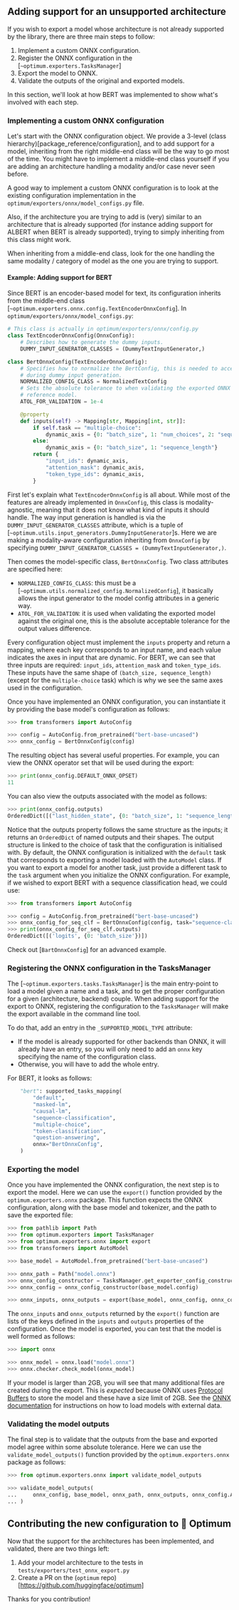 <!--Copyright 2022 The HuggingFace Team. All rights reserved.

Licensed under the Apache License, Version 2.0 (the "License"); you may not use this file except in compliance with
the License. You may obtain a copy of the License at

http://www.apache.org/licenses/LICENSE-2.0

Unless required by applicable law or agreed to in writing, software distributed under the License is distributed on
an "AS IS" BASIS, WITHOUT WARRANTIES OR CONDITIONS OF ANY KIND, either express or implied. See the License for the
specific language governing permissions and limitations under the License.
-->

## Adding support for an unsupported architecture

If you wish to export a model whose architecture is not already supported by the library, there are three main steps to follow:

1. Implement a custom ONNX configuration.
2. Register the ONNX configuration in the [`~optimum.exporters.TasksManager`]
2. Export the model to ONNX.
3. Validate the outputs of the original and exported models.

In this section, we'll look at how BERT was implemented to show what's involved with each step.

### Implementing a custom ONNX configuration

Let's start with the ONNX configuration object. We provide a 3-level (class hierarchy)[package_reference/configuration],
and to add support for a model, inheriting from the right middle-end class will be the way to go most of the time. You might have to
implement a middle-end class yourself if you are adding an architecture handling a modality and/or case never seen before.

<Tip>

A good way to implement a custom ONNX configuration is to look at the existing configuration implementation in the
`optimum/exporters/onnx/model_configs.py` file.

Also, if the architecture you are trying to add is (very) similar to an architecture that is already supported
(for instance adding support for ALBERT when BERT is already supported), trying to simply inheriting from this class
might work.

</Tip>


When inheriting from a middle-end class, look for the one handling the same modality / category of model as the one you
are trying to support.

#### Example: Adding support for BERT

Since BERT is an encoder-based model for text, its configuration inherits from the middle-end class [`~optimum.exporters.onnx.config.TextEncoderOnnxConfig`].
In `optimum/exporters/onnx/model_configs.py`:

```python
# This class is actually in optimum/exporters/onnx/config.py
class TextEncoderOnnxConfig(OnnxConfig):
    # Describes how to generate the dummy inputs.
    DUMMY_INPUT_GENERATOR_CLASSES = (DummyTextInputGenerator,)

class BertOnnxConfig(TextEncoderOnnxConfig):
    # Specifies how to normalize the BertConfig, this is needed to access common attributes
    # during dummy input generation.
    NORMALIZED_CONFIG_CLASS = NormalizedTextConfig
    # Sets the absolute tolerance to when validating the exported ONNX model against the
    # reference model.
    ATOL_FOR_VALIDATION = 1e-4

    @property
    def inputs(self) -> Mapping[str, Mapping[int, str]]:
        if self.task == "multiple-choice":
            dynamic_axis = {0: "batch_size", 1: "num_choices", 2: "sequence_length"}
        else:
            dynamic_axis = {0: "batch_size", 1: "sequence_length"}
        return {
            "input_ids": dynamic_axis,
            "attention_mask": dynamic_axis,
            "token_type_ids": dynamic_axis,
        }
```

First let's explain what `TextEncoderOnnxConfig` is all about. While most of the features are already implemented in `OnnxConfig`,
this class is modality-agnostic, meaning that it does not know what kind of inputs it should handle. The way input generation is
handled is via the `DUMMY_INPUT_GENERATOR_CLASSES` attribute, which is a tuple of [`~optimum.utils.input_generators.DummyInputGenerator`]s.
Here we are making a modality-aware configuration inheriting from `OnnxConfig` by specifying
`DUMMY_INPUT_GENERATOR_CLASSES = (DummyTextInputGenerator,)`.

Then comes the model-specific class, `BertOnnxConfig`. Two class attributes are specified here:
- `NORMALIZED_CONFIG_CLASS`: this must be a [`~optimum.utils.normalized_config.NormalizedConfig`], it basically allows
the input generator to the model config attributes in a generic way.
- `ATOL_FOR_VALIDATION`: it is used when validating the exported model against the original one, this is the absolute
acceptable tolerance for the output values difference.

Every configuration object must implement the `inputs` property and return a mapping, where each key corresponds to an
input name, and each value indicates the axes in input that are dynamic.
For BERT, we can see that three inputs are required: `input_ids`, `attention_mask` and `token_type_ids`.
These inputs have the same shape of `(batch_size, sequence_length)` (except for the `multiple-choice` task) which is
why we see the same axes used in the configuration.

Once you have implemented an ONNX configuration, you can instantiate it by providing the base model's configuration as follows:

```python
>>> from transformers import AutoConfig

>>> config = AutoConfig.from_pretrained("bert-base-uncased")
>>> onnx_config = BertOnnxConfig(config)
```

The resulting object has several useful properties. For example, you can view the ONNX
operator set that will be used during the export:

```python
>>> print(onnx_config.DEFAULT_ONNX_OPSET)
11
```

You can also view the outputs associated with the model as follows:

```python
>>> print(onnx_config.outputs)
OrderedDict([("last_hidden_state", {0: "batch_size", 1: "sequence_length"})])
```

Notice that the outputs property follows the same structure as the inputs; it returns an
`OrderedDict` of named outputs and their shapes. The output structure is linked to the
choice of task that the configuration is initialised with. By default, the ONNX
configuration is initialized with the `default` task that corresponds to exporting a
model loaded with the `AutoModel` class. If you want to export a model for another task,
just provide a different task to the `task` argument when you initialize the ONNX
configuration. For example, if we wished to export BERT with a sequence
classification head, we could use:

```python
>>> from transformers import AutoConfig

>>> config = AutoConfig.from_pretrained("bert-base-uncased")
>>> onnx_config_for_seq_clf = BertOnnxConfig(config, task="sequence-classification")
>>> print(onnx_config_for_seq_clf.outputs)
OrderedDict([('logits', {0: 'batch_size'})])
```

<Tip>

Check out [`BartOnnxConfig`] for an advanced example.

</Tip>


### Registering the ONNX configuration in the TasksManager

The [`~optimum.exporters.tasks.TasksManager`] is the main entry-point to load a model given a name and a task,
and to get the proper configuration for a given (architecture, backend) couple. When adding support for the export to ONNX,
registering the configuration to the `TasksManager` will make the export available in the command line tool.

To do that, add an entry in the `_SUPPORTED_MODEL_TYPE` attribute:
- If the model is already supported for other backends than ONNX, it will already have an entry, so you will only need to
add an `onnx` key specifying the name of the configuration class.
- Otherwise, you will have to add the whole entry.

For BERT, it looks as follows:

```python
    "bert": supported_tasks_mapping(
        "default",
        "masked-lm",
        "causal-lm",
        "sequence-classification",
        "multiple-choice",
        "token-classification",
        "question-answering",
        onnx="BertOnnxConfig",
    )
```

### Exporting the model

Once you have implemented the ONNX configuration, the next step is to export the model.
Here we can use the `export()` function provided by the `optimum.exporters.onnx` package.
This function expects the ONNX configuration, along with the base model and tokenizer,
and the path to save the exported file:

```python
>>> from pathlib import Path
>>> from optimum.exporters import TasksManager
>>> from optimum.exporters.onnx import export
>>> from transformers import AutoModel

>>> base_model = AutoModel.from_pretrained("bert-base-uncased")

>>> onnx_path = Path("model.onnx")
>>> onnx_config_constructor = TasksManager.get_exporter_config_constructor(base_model.config.model_type, "onnx")
>>> onnx_config = onnx_config_constructor(base_model.config)

>>> onnx_inputs, onnx_outputs = export(base_model, onnx_config, onnx_config.DEFAULT_ONNX_OPSET, onnx_path)
```

The `onnx_inputs` and `onnx_outputs` returned by the `export()` function are lists of the keys defined in the `inputs`
and `outputs` properties of the configuration. Once the model is exported, you can test that the model is well formed as follows:

```python
>>> import onnx

>>> onnx_model = onnx.load("model.onnx")
>>> onnx.checker.check_model(onnx_model)
```

<Tip>

If your model is larger than 2GB, you will see that many additional files are created during the export. This is
_expected_ because ONNX uses [Protocol Buffers](https://developers.google.com/protocol-buffers/) to store the model
and these have a size limit of 2GB. See the [ONNX documentation](https://github.com/onnx/onnx/blob/master/docs/ExternalData.md)
for instructions on how to load models with external data.

</Tip>

### Validating the model outputs

The final step is to validate that the outputs from the base and exported model agree within some absolute tolerance.
Here we can use the `validate_model_outputs()` function provided by the `optimum.exporters.onnx` package as follows:

```python
>>> from optimum.exporters.onnx import validate_model_outputs

>>> validate_model_outputs(
...     onnx_config, base_model, onnx_path, onnx_outputs, onnx_config.ATOL_FOR_VALIDATION
... )
```

## Contributing the new configuration to 🤗 Optimum

Now that the support for the architectures has been implemented, and validated, there are two things left:
1. Add your model architecture to the tests in `tests/exporters/test_onnx_export.py`
2. Create a PR on the (`optimum` repo)[https://github.com/huggingface/optimum]

Thanks for you contribution!
